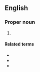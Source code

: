 ==English==

===Proper noun===
{{en-proper noun}}

# {{abbreviation of|en|3 Kings}}

====Related terms====
* {{l|en|1 Kgs}}
* {{l|en|2 Kgs}}
* {{l|en|4 Kgs}}